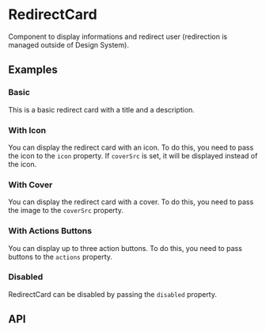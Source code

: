 
<Meta of={KitRedirectCardStory} />

# RedirectCard

Component to display informations and redirect user (redirection is managed outside of Design System).

## Examples

### Basic

This is a basic redirect card with a title and a description.

<CustomCanvas content={Examples.Basic} source={Sources.Basic} id="redirect-card-basic" />

### With Icon

You can display the redirect card with an icon. To do this, you need to pass the icon to the `icon` property. If `coverSrc` is set, it will be displayed instead of the icon.

<CustomCanvas content={Examples.Icon} source={Sources.Icon} id="redirect-card-icon" />

### With Cover

You can display the redirect card with a cover. To do this, you need to pass the image to the `coverSrc` property.

<CustomCanvas content={Examples.Cover} source={Sources.Cover} id="redirect-card-cover" />

### With Actions Buttons

You can display up to three action buttons. To do this, you need to pass buttons to the `actions` property.

<CustomCanvas content={Examples.Actions} source={Sources.Actions} id="redirect-card-actions" />

### Disabled

RedirectCard can be disabled by passing the `disabled` property.

<CustomCanvas content={Examples.Disabled} source={Sources.Disabled} id="redirect-card-disabled" />

## API

<Canvas of={KitRedirectCardStory.Api} />

<Controls of={KitRedirectCardStory.Api} />
